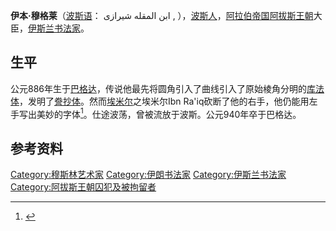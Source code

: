 '''伊本·穆格莱'''（[[波斯语|波斯语]]： ابن المقله شیرازی , {{bd|886年||940年}}），[[波斯人|波斯人]]，[[阿拉伯帝国|阿拉伯帝国]][[阿拔斯王朝|阿拔斯王朝]]大臣，[[伊斯兰书法|伊斯兰书法家]]。

==生平==
公元886年生于[[巴格达|巴格达]]，传说他最先将圆角引入了曲线引入了原始棱角分明的[[库法体|库法体]]，发明了[[誊抄体|誊抄体]]。然而[[埃米尔|埃米尔]]之埃米尔Ibn Ra'iq砍断了他的右手，他仍能用左手写出美妙的字体<ref name="yslys">{{Cite book zh | author = 郭西萌 | title = 伊斯兰艺术| location = 石家庄 | publisher = 河北教育出版社| date = 2003-12|page=168}}</ref>。仕途波荡，曾被流放于波斯。公元940年卒于巴格达。

==参考资料==
{{reflist}}

{{Authority control}}
{{DEFAULTSORT:Ibn Muqla}}
[[Category:穆斯林艺术家|Category:穆斯林艺术家]]
[[Category:伊朗书法家|Category:伊朗书法家]]
[[Category:伊斯兰书法家|Category:伊斯兰书法家]]
[[Category:阿拔斯王朝囚犯及被拘留者|Category:阿拔斯王朝囚犯及被拘留者]]
{{islam-stub}}